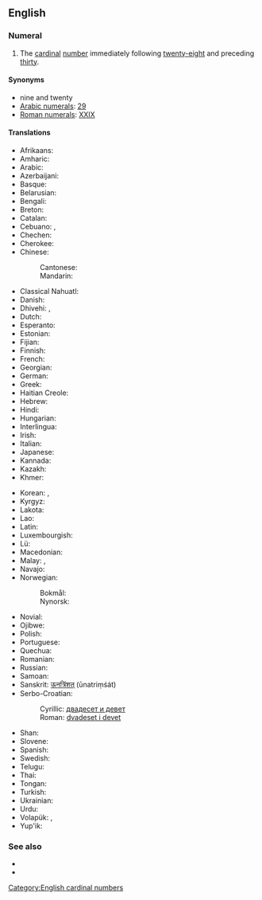 ==English==
{{cardinalbox|en|28|29|30|twenty-eight|thirty|ord=twenty-ninth}}

===Numeral===
{{head|en|numeral}}

# The [[cardinal]] [[number]] immediately following [[twenty-eight]] and preceding [[thirty]].

====Synonyms====
* nine and twenty
* [[w:Arabic numerals|Arabic numerals]]: [[29]]
* [[w:Roman numerals|Roman numerals]]: [[XXIX]]

====Translations====
{{trans-top|cardinal number}}
* Afrikaans: {{t+|af|nege-en-twintig}}
* Amharic: {{t|am|ሃያ ዘጠኝ}}
* Arabic: {{t|ar|تِسْعَة وَعِشْرُون|tr=tisʿa wa-ʿišrūn}}
* Azerbaijani: {{t+|az|iyirmi doqquz}}
* Basque: {{t+|eu|hogeita bederatzi}}
* Belarusian: {{t|be|два́ццаць дзе́вяць|sc=Cyrl}}
* Bengali: {{t|bn|উনতিরিশ|tr=unôtirish|sc=Beng}}
* Breton: {{t|br|nav-warn-ugent}}
* Catalan: {{t+|ca|vint-i-nou}}
* Cebuano: {{t|ceb|kawhaa'g siyam}}, {{t|ceb|baynete nuybe}}
* Chechen: {{t|ce|ткъе исс}}
* Cherokee: {{t|chr|ᏔᎵᏍᎪ ᏐᏁᎳ}}
* Chinese:
*: Cantonese: {{t|yue|二十九|tr=ji6 sap6 gau2}}
*: Mandarin: {{t|cmn|二十九|tr=èr shí jiǔ}}
* Classical Nahuatl: {{t|nci|cempōhualli onchiucnāhui}}
* Danish: {{t|da|niogtyve}}
* Dhivehi: {{t|dv|ނަވާވީސް}}, {{t|dv|އޮނަތިރީސް}}
* Dutch: {{t+|nl|negenentwintig|f}}
* Esperanto: {{t|eo|dudek naŭ}}
* Estonian: {{t+|et|kakskümmend üheksa}}
* Fijian: {{t|fj|ruasagavulu ka ciwa}}
* Finnish: {{t|fi|kaksikymmentäyhdeksän}}
* French: {{t+|fr|vingt-neuf|m}}
* Georgian: {{t|ka|ოცდაცხრა}}
* German: {{t|de|neunundzwanzig|f}}
* Greek: {{t|el|είκοσι εννέα}}
* Haitian Creole: {{t|ht|ventnèf}}
* Hebrew: {{t|he|עשרים־ותשעה|tr=esrím və-téysha}}
* Hindi: {{t+|hi|उनतीस|tr=untīs}}
* Hungarian: {{t+|hu|huszonkilenc}}
* Interlingua: {{t|ia|vinti-nove}}
* Irish: {{t|ga|fiche a naoi}}
* Italian: {{t+|it|ventinove}}
* Japanese: {{t|ja|二十九|tr=ni-jū-kyū}}
* Kannada: {{t|kn|ಇಪ್ಪತ್ತೊಂಬತ್ತು|sc=Knda}}
* Kazakh: {{t|kk|жиырма тоғыз}}
* Khmer: {{t|km|ម្ភៃប្រាំបួន|tr=mpʰey pram buən}}
{{trans-mid}}
* Korean: {{t|ko|스물아홉|tr=seumul ahob}}, {{t|ko|이십구|tr=isibgu}}
* Kyrgyz: {{t|ky|жыйырма тогуз}}
* Lakota: {{t|lkt|wikčémna núŋpa aké napčíyuŋka}}
* Lao: {{t|lo|ຊາວເກົ້າ}}
* Latin: {{t|la|undetriginta}}
* Luxembourgish: {{t|lb|nénganzwanzeg}}
* Lü: {{t|khb|ᦌᦱᧁᦂᧁᧉ|tr=saaw4 kaw3}}
* Macedonian: {{t|mk|дваесет и девет|tr=dváeset i dévet}}
* Malay: {{t+|ms|dua puluh sembilan}}, {{t|ms|sembilan likur}}
* Navajo: {{t|nv|naadįįnáhástʼéí}}
* Norwegian:
*: Bokmål: {{t|no|tjueni}}
*: Nynorsk: {{t|nn|tjueni}}
* Novial: {{t|nov|duanti-nin}}
* Ojibwe: {{t|oj|niishtana-ashi-zhaangaswi}}
* Polish: {{t|pl|dwadzieścia dziewięć}}
* Portuguese: {{t|pt|vinte e nove|m}}
* Quechua: {{t|qu|iskay chunka isqunniyuq}}
* Romanian: {{t|ro|douăzeci și nouă}}
* Russian: {{t+|ru|два́дцать де́вять}}
* Samoan: {{t|sm|luasefulu iva}}
* Sanskrit: [[ऊनत्रिंशत्]] (ūnatriṃśát)
* Serbo-Croatian:
*: Cyrillic: [[двадесет и девет]]
*: Roman: [[dvadeset i devet]]
* Shan: {{t|shn|သၢဝ်းၵဝ်ႈ}}
* Slovene: {{t|sl|devetindvajset}}
* Spanish: {{t+|es|veintinueve}}
* Swedish: {{t+|sv|tjugonio}}
* Telugu: {{t|te|ఇరవై తొమ్మిది}}
* Thai: {{t|th|ยี่สิบเก้า}}
* Tongan: {{t|to|uofulu mā hiva}}
* Turkish: {{t+|tr|yirmi dokuz}}
* Ukrainian: {{t|uk|два́дцять де́в'ять|sc=Cyrl}}
* Urdu: {{t|ur|انتیس|tr=untīs}}
* Volapük: {{t|vo|teldegzül}}, {{t|vo|telsezül}} {{qualifier|older term, obsolete}}
* Yup'ik: {{t|esu|yuinaq qulngunrita'ar}}
{{trans-bottom}}

===See also===
* {{l|en|twenty-eight}}
* {{l|en|thirty}}

[[Category:English cardinal numbers]]